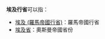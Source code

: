 '''埃及行省'''可以指：
* [[埃及_(羅馬帝國行省)|埃及 (羅馬帝國行省)]]：羅馬帝國行省
* [[埃及省|埃及省]]：奧斯曼帝國省份

{{Disambiguation|A|Cat=四字行政区译名消歧义}}